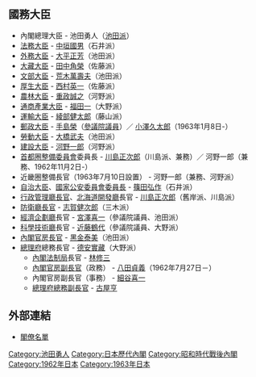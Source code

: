 {{日本内閣記事
|內閣名 = 第二次池田第二次改造内閣
|假名 = だいにじいけだだいにじかいぞうないかく
|羅馬字 = Dainiji Ikeda Dainiji Kaizō Naikaku
|代數 = 59
|首相名 = 池田勇人
|前職 = 日本[[眾議院_(日本)|眾議院議員]]、[[自由民主黨總裁|自由民主黨總裁]]
|成立年 = 1962年
|成立月日 = 7月18日
|總辭年 = 1963年
|總辭月日 = 7月18日
|執政黨 = [[自由民主黨_(日本)|自由民主黨]]
|成員名單 = http://www.kantei.go.jp/jp/rekidai/kakuryo/59-2.html
|職務 = [[眾議院_(日本)|眾議院議員]]、[[自由民主黨總裁|自由民主黨總裁]]
}}

== 國務大臣 ==
* 內閣總理大臣 - 池田勇人（[[宏池會|池田派]]）
* [[法務大臣|法務大臣]] - [[中垣國男|中垣國男]]（石井派）
* [[外務大臣_(日本)|外務大臣]] - [[大平正芳|大平正芳]]（池田派）
* [[大藏大臣|大藏大臣]] - [[田中角榮|田中角榮]]（佐藤派）
* [[文部大臣|文部大臣]] - [[荒木萬壽夫|荒木萬壽夫]]（池田派）
* [[厚生大臣|厚生大臣]] - [[西村英一|西村英一]]（佐藤派）
* [[農林大臣|農林大臣]] - [[重政誠之|重政誠之]]（河野派）
* [[通商產業大臣|通商產業大臣]] - [[福田一|福田一]]（大野派）
* [[運輸大臣|運輸大臣]] - [[綾部健太郎|綾部健太郎]]（藤山派） 
* [[郵政大臣|郵政大臣]] - [[手島榮|手島榮]]（[[參議院_(日本)|參議院議員]]）／ [[小澤久太郎|小澤久太郎]]（1963年1月8日-）
* [[勞動大臣|勞動大臣]] - [[大橋武夫_(政治家)|大橋武夫]]（池田派）
* [[建設大臣|建設大臣]] - [[河野一郎|河野一郎]]（河野派）
* [[首都圈整備委員會|首都圈整備委員會]]委員長 - [[川島正次郎|川島正次郎]]（川島派、兼務）／ 河野一郎（兼務、1962年11月2日-）
* 近畿圈整備長官（1963年7月10日設置） - 河野一郎（兼務、河野派）
* [[自治大臣|自治大臣]]、[[國家公安委員會委員長|國家公安委員會委員長]] - [[篠田弘作|篠田弘作]]（石井派）
* [[行政管理廳長官|行政管理廳長官]]、[[北海道開發廳|北海道開發廳]]長官 -  [[川島正次郎|川島正次郎]]（舊岸派、川島派）
* [[防衛廳長官|防衛廳長官]] - [[志賀健次郎|志賀健次郎]]（三木派） 
* [[經濟企劃廳|經濟企劃廳]]長官  - [[宮澤喜一|宮澤喜一]]（參議院議員、池田派）
* [[科學技術廳|科學技術廳]]長官 - [[近藤鶴代|近藤鶴代]]（參議院議員、大野派）
* [[內閣官房長官|內閣官房長官]] - [[黑金泰美|黑金泰美]]（池田派）
* [[總理府|總理府]]總務長官 - [[德安實藏|德安實藏]]（大野派）
**  [[內閣法制局|內閣法制局]]長官 - [[林修三|林修三]] 
**  [[內閣官房副長官|內閣官房副長官]]（政務） - [[八田貞義|八田貞義]]（1962年7月27日－）
**  內閣官房副長官（事務） - [[細谷喜一|細谷喜一]]
**  [[總理府總務副長官|總理府總務副長官]] - [[古屋亨|古屋亨]]

== 外部連結 ==
*[http://www.kantei.go.jp/jp/rekidai/kakuryo/59-2.html 閣僚名單]

{{第二次池田內閣}}
{{日本歷代內閣|[[第二次池田內閣_(第一次改造)|第二次池田第一次改造內閣]]|第二次池田第二次改造內閣|1962年7月18日 - 1963年7月18日|[[第二次池田內閣_(第三次改造)|第二次池田第三次改造內閣]]}}

{{DEFAULTSORT:Ikeda Hayato 2 改 2}}
[[Category:池田勇人|Category:池田勇人]]
[[Category:日本歷代內閣|Category:日本歷代內閣]]
[[Category:昭和時代戰後內閣|Category:昭和時代戰後內閣]]
[[Category:1962年日本|Category:1962年日本]]
[[Category:1963年日本|Category:1963年日本]]